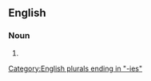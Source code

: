 ==English==

===Noun===
{{head|en|noun plural form}}

# {{plural of|multiple personality|lang=en}}

[[Category:English plurals ending in "-ies"]]
